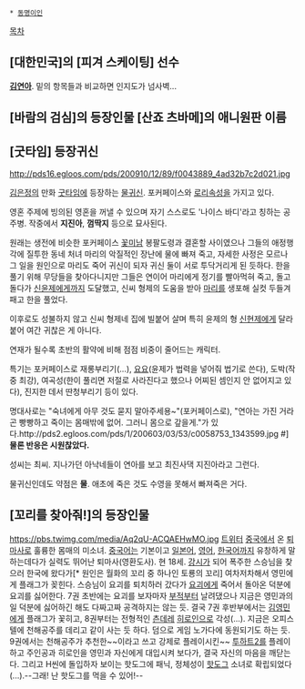  * [[동명이인]]

[[목차]]
== [대한민국]의 [피겨 스케이팅] 선수 ==
'''[[김연아]]'''. 밑의 항목들과 비교하면 인지도가 넘사벽...

== [바람의 검심]의 등장인물 [산죠 츠바메]의 애니원판 이름 ==

== [굿타임] 등장귀신 ==
http://pds16.egloos.com/pds/200910/12/89/f0043889_4ad32b7c2d021.jpg

[[김은정]]의 만화 [[굿타임]]에 등장하는 [[물귀신]]. 포커페이스와 [[로리]]속성을 가지고 있다.

영혼 주제에 빙의된 영혼을 꺼낼 수 있으며 자기 스스로도 '나이스 바디'라고 칭하는 공주병. 작중에서 '''지진아''', '''껌딱지''' 등으로 묘사된다.

원래는 생전에 비슷한 포커페이스 [[꽃미남]] 봉팔도령과 결혼할 사이였으나 그들의 애정행각에 질투한 동네 처녀 마리의 악질적인 장난에 물에 빠져 죽고, 자세한 사정은 모르나 그 일을 원인으로 마리도 죽어 귀신이 되자 귀신 둘이 서로 투닥거리게 된 듯하다. 한을 풀기 위해 무당들을 찾아다니지만 그들은 연이어 마리에게 정기를 빨아먹혀 죽고, 돌고 돌다가 [[신윤제]]에게까지 도달했고, 신씨 형제의 도움을 받아 [[마리]]를 생포해 실컷 두들겨패고 한을 풀었다.

이후로도 성불하지 않고 신씨 형제네 집에 빌붙어 살며 특히 윤제의 형 [[신현제]]에게 달라붙어 여간 귀찮은 게 아니다.

연재가 될수록 초반의 활약에 비해 점점 비중이 줄어드는 캐릭터.

특기는 포커페이스로 재롱부리기(...), [[요요]](윤제가 법력을 넣어줘 법기로 쓴다), 도박(작중 최강), 여곡성(한이 풀리면 저절로 사라진다고 했으나 어찌된 셈인지 안 없어지고 있다), 진지한 데서 딴청부리기 등이 있다.

명대사로는 "숙녀에게 아무 것도 묻지 말아주세용~"(포커페이스로), "연아는 가진 거라곤 빵빵하고 죽이는 몸매밖에 없어. 그러니 몸으로 갚을게."가 있다.http://pds2.egloos.com/pds/1/200603/03/53/c0058753_1343599.jpg #]
'''물론 반응은 시원찮았다.'''

성씨는 최씨. 지나가던 아낙네들이 연아를 보고 최진사댁 지진아라고 그런다.

물귀신인데도 약점은 '''물'''. 애초에 죽은 것도 수영을 못해서 빠져죽은 거다.

== [꼬리를 찾아줘!]의 등장인물 ==
https://pbs.twimg.com/media/Aq2qU-ACQAEHwMO.jpg
[https://mobile.twitter.com/seed_xiaoyanbot 트위터]
[[중국]]에서 온 [[퇴마사]]로 훌륭한 몸매의 미소녀. [[중국어]]는 기본이고 [[일본어]], [[영어]], [[한국어]]까지 유창하게 말하는데다가 실력도 뛰어난 퇴마사(영환도사). 현 18세. [[강시]]가 되어 폭주한 스승님을 찾으러 한국에 왔다가[* 원인은 월화의 꼬리 중 하나인 토룡의 꼬리] 여차저차해서 영민에게 플래그가 꽂힌다. 스승님이 요괴를 퇴치하러 갔다가 [[요괴]]에게 죽어서 돌아온 덕분에 요괴를 싫어한다. 7권 초반에는 요괴를 보자마자 [[부적]]부터 날려댔으나 지금은 영민과의 일 덕분에 싫어하긴 해도 다짜고짜 공격하지는 않는 듯. 결국 7권 후반부에서는 [[김영민]]에게 플래그가 꽃히고, 8권부터는 전형적인 [[츤데레]] [[히로인]]으로 각성(...). 지금은 오피스텔에 천해공주를 데리고 같이 사는 듯 하다. 덤으로 게임 노가다에 동원되기도 하는 듯. 9권에서는 천해공주가 추천한~~이라고 쓰고 강제로 플레이시킨~~ [[투하트2]]를 플레이하고 주인공과 히로인을 영민과 자신에게 대입시켜 보다가, 결국 자신의 마음을 깨닫는다. 그리고 H씬에 돌입하자 보이는 핫도그에 패닉, 정체성이 [[핫도그]] 소녀로 확립되었다(...).--그래! 난 핫도그를 먹을 수 있어!--


